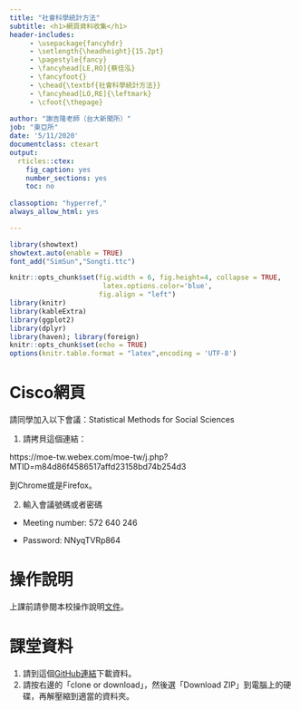 ```yaml
---
title: "社會科學統計方法"
subtitle: <h1>網頁資料收集</h1>
header-includes:
     - \usepackage{fancyhdr}
     - \setlength{\headheight}{15.2pt}
     - \pagestyle{fancy}
     - \fancyhead[LE,RO]{蔡佳泓}
     - \fancyfoot{}
     - \chead{\textbf{社會科學統計方法}}
     - \fancyhead[LO,RE]{\leftmark}
     - \cfoot{\thepage}
     
author: "謝吉隆老師（台大新聞所）"
job: "東亞所"
date: '5/11/2020'
documentclass: ctexart
output:
  rticles::ctex:
    fig_caption: yes
    number_sections: yes
    toc: no
  
classoption: "hyperref,"
always_allow_html: yes

---
```

\ctexset{today=big}

\renewcommand{\contentsname}{目次}
\renewcommand{\listtablename}{表次}
\renewcommand{\listfigurename}{圖次}
\renewcommand{\figurename}{圖}
\begin{center}
\tableofcontents
%\listoftables
\listoffigures
\end{center}


```r
library(showtext)
showtext.auto(enable = TRUE)
font_add("SimSun","Songti.ttc")
```

```r
knitr::opts_chunk$set(fig.width = 6, fig.height=4, collapse = TRUE,
                       latex.options.color='blue',
                      fig.align = "left")
library(knitr)
library(kableExtra)
library(ggplot2)
library(dplyr)
library(haven); library(foreign)
knitr::opts_chunk$set(echo = TRUE)
options(knitr.table.format = "latex",encoding = 'UTF-8')
```
\vspace{2cm}

# Cisco網頁
請同學加入以下會議：Statistical Methods for Social Sciences

 1. 請拷貝這個連結：

https://moe-tw.webex.com/moe-tw/j.php?MTID=m84d86f4586517affd23158bd74b254d3 

 到Chrome或是Firefox。

 2. 輸入會議號碼或者密碼

 - Meeting number: 572 640 246

 - Password: NNyqTVRp864


# 操作說明
上課前請參閱本校操作說明[文件](https://learning.cloud.edu.tw/onlinelearning_file/webex操作說明.pdf)。

# 課堂資料

  1. 請到這個[GitHub連結](https://github.com/P4CSS/R4CSS-Crawlers)下載資料。
  2. 請按右邊的「clone or download」，然後選「Download ZIP」到電腦上的硬碟，再解壓縮到適當的資料夾。

